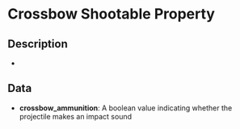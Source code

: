 # Crossbow Shootable Property

## Description

  
 *

## Data

- **crossbow_ammunition**:  A boolean value indicating whether the projectile makes an impact sound

